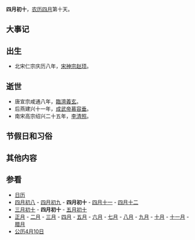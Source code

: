 {{Lunar04Calendar}}
'''四月初十'''，[[农历|农历]][[四月_(农历)|四月]]第十天。

==大事记==

==出生==
*北宋仁宗庆历八年，[[宋神宗|宋神宗]][[赵顼|赵顼]]。

==逝世==
*唐宣宗咸通八年，[[臨濟義玄|臨濟義玄]]。
*后燕建兴十一年，[[後燕成武帝|成武帝]][[慕容垂|慕容垂]]。
*南宋高宗绍兴二十五年，[[李清照|李清照]]。

==节假日和习俗==

==其他内容==

==参看==
*[[历史上的今天|日历]]
*[[四月初八|四月初八]] - [[四月初九|四月初九]] - '''四月初十''' - [[四月十一|四月十一]] - [[四月十二|四月十二]]     
*[[三月初十|三月初十]] - '''四月初十''' - [[五月初十|五月初十]]
*[[正月|正月]] - [[二月_(农历)|二月]] - [[三月_(农历)|三月]] - [[四月_(农历)|四月]] - [[五月_(农历)|五月]] - [[六月_(农历)|六月]] - [[七月_(农历)|七月]] - [[八月_(农历)|八月]] - [[九月_(农历)|九月]] - [[十月_(农历)|十月]] - [[十一月_(农历)|十一月]] - [[腊月|腊月]]
*[[公历|公历]][[4月10日|4月10日]]
